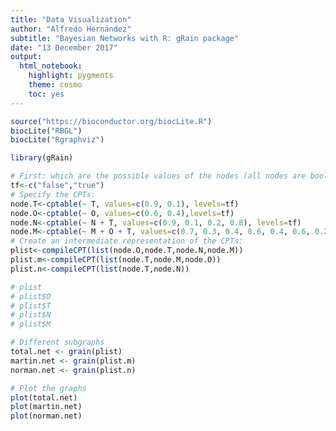 ```yaml
---
title: "Data Visualization"
author: "Alfredo Hernández"
subtitle: "Bayesian Networks with R: gRain package"
date: "13 December 2017"
output:
  html_notebook:
    highlight: pygments
    theme: cosmo
    toc: yes
---
```


```r
source("https://bioconductor.org/biocLite.R")
biocLite("RBGL")
biocLite("Rgraphviz")
```


```r
library(gRain)
```

```r
# First: which are the possible values of the nodes (all nodes are boolean):
tf<-c("false","true")
# Specify the CPTs:
node.T<-cptable(~ T, values=c(0.9, 0.1), levels=tf)
node.O<-cptable(~ O, values=c(0.6, 0.4),levels=tf)
node.N<-cptable(~ N + T, values=c(0.9, 0.1, 0.2, 0.8), levels=tf)
node.M<-cptable(~ M + O + T, values=c(0.7, 0.3, 0.4, 0.6, 0.4, 0.6, 0.2, 0.8), levels=tf)
# Create an intermediate representation of the CPTs:
plist<-compileCPT(list(node.O,node.T,node.N,node.M))
plist.m<-compileCPT(list(node.T,node.M,node.O))
plist.n<-compileCPT(list(node.T,node.N))
```

```r
# plist
# plist$O
# plist$T
# plist$N
# plist$M
```

```r
# Different subgraphs
total.net <- grain(plist)
martin.net <- grain(plist.m)
norman.net <- grain(plist.n)
```


```r
# Plot the graphs
plot(total.net)
plot(martin.net)
plot(norman.net)
```
